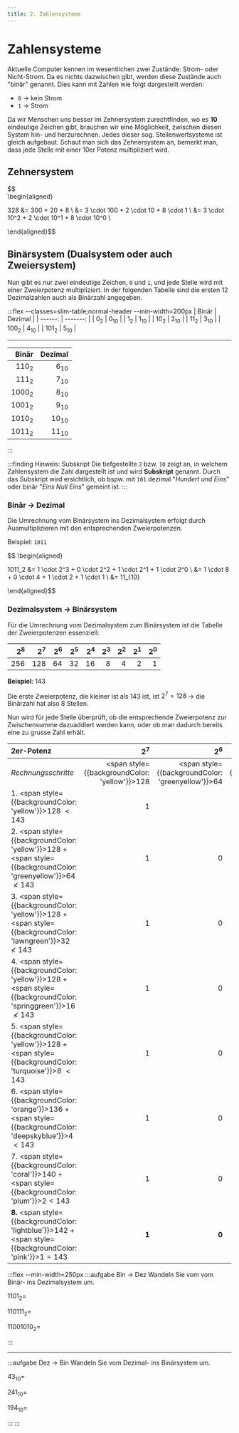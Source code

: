 ```yaml
---
title: 2. Zahlensysteme
---
```



# Zahlensysteme

Aktuelle Computer kennen im wesentlichen zwei Zustände: Strom- oder Nicht-Strom. Da es nichts dazwischen gibt, werden diese Zustände auch "binär" genannt. Dies kann mit Zahlen wie folgt dargestellt werden:

- `0` → kein Strom
- `1` → Strom

Da wir Menschen uns besser im Zehnersystem zurechtfinden, wo es **10** eindeutige Zeichen gibt, brauchen wir eine Möglichkeit, zwischen diesen System hin- und herzurechnen. Jedes dieser sog. Stellenwertsysteme ist gleich aufgebaut. Schaut man sich das Zehnersystem an, bemerkt man, dass jede Stelle mit einer 10er Potenz multipliziert wird.

## Zehnersystem

$$\
\begin{aligned}

328 &= 300 + 20 + 8 \\
    &= 3 \cdot 100 + 2 \cdot 10 + 8 \cdot 1 \\
    &= 3 \cdot 10^2 + 2 \cdot 10^1 + 8 \cdot 10^0 \\

\end{aligned}$$

## Binärsystem (Dualsystem oder auch Zweiersystem)

Nun gibt es nur zwei eindeutige Zeichen, `0` und `1`, und jede Stelle wird mit einer Zweierpotenz multipliziert. In der folgenden Tabelle sind die ersten 12 Dezimalzahlen auch als Binärzahl angegeben.

:::flex --classes=slim-table;normal-header --min-width=200px
|   Binär |  Dezimal |
| ------: | -------: |
|   $0_2$ | $0_{10}$ |
|   $1_2$ | $1_{10}$ |
|  $10_2$ | $2_{10}$ |
|  $11_2$ | $3_{10}$ |
| $100_2$ | $4_{10}$ |
| $101_2$ | $5_{10}$ |
***
|    Binär |   Dezimal |
| -------: | --------: |
|  $110_2$ |  $6_{10}$ |
|  $111_2$ |  $7_{10}$ |
| $1000_2$ |  $8_{10}$ |
| $1001_2$ |  $9_{10}$ |
| $1010_2$ | $10_{10}$ |
| $1011_2$ | $11_{10}$ |
:::

:::finding Hinweis: Subskript
Die tiefgestellte `2` bzw. `10` zeigt an, in welchem Zahlensystem die Zahl dargestellt ist und wird **Subskript** genannt. Durch das Subskript wird ersichtlich, ob bspw. mit `101` dezimal "*Hundert und Eins*" oder binär "*Eins Null Eins*" gemeint ist.
:::

### Binär → Dezimal

Die Umrechnung vom Binärsystem ins Dezimalsystem erfolgt durch Ausmultiplizieren mit den entsprechenden Zweierpotenzen.

Beispiel: `1011`

$$
\begin{aligned}

1011_2 &= 1 \cdot 2^3 + 0 \cdot 2^2 + 1 \cdot 2^1 + 1 \cdot 2^0 \\
     &= 1 \cdot 8 + 0 \cdot 4 + 1 \cdot 2 + 1 \cdot 1 \\
     &= 11_{10}

\end{aligned}$$

### Dezimalsystem → Binärsystem

Für die Umrechnung vom Dezimalsystem zum Binärsystem ist die Tabelle der Zweierpotenzen essenziell:

| $2^8$ | $2^7$ | $2^6$ | $2^5$ | $2^4$ | $2^3$ | $2^2$ | $2^1$ | $2^0$ |
| ----: | ----: | ----: | ----: | ----: | ----: | ----: | ----: | ----: |
|   256 |   128 |    64 |    32 |    16 |     8 |     4 |     2 |     1 |

**Beispiel**: 143

Die erste Zweierpotenz, die kleiner ist als 143 ist, ist $2^7 = 128$ → die Binärzahl hat also 8 Stellen.

Nun wird für jede Stelle überprüft, ob die entsprechende Zweierpotenz zur Zwischensumme dazuaddiert werden kann, oder ob man dadurch bereits eine zu grusse Zahl erhält.


| **2er-Potenz**                                                                                                                    |                                                $2^7$ |                                                    $2^6$ |                                                  $2^5$ |                                                    $2^4$ |                                                 $2^3$ |                                                   $2^2$ |                                            $2^1$ |                                            $2^0$ |                                           Zwischensumme |
| :-------------------------------------------------------------------------------------------------------------------------------- | ---------------------------------------------------: | -------------------------------------------------------: | -----------------------------------------------------: | -------------------------------------------------------: | ----------------------------------------------------: | ------------------------------------------------------: | -----------------------------------------------: | -----------------------------------------------: | ------------------------------------------------------: |
| _Rechnungsschritte_                                                                                                               | <span style={{backgroundColor: 'yellow'}}>128</span> | <span style={{backgroundColor: 'greenyellow'}}>64</span> | <span style={{backgroundColor: 'lawngreen'}}>32</span> | <span style={{backgroundColor: 'springgreen'}}>16</span> | <span style={{backgroundColor: 'turquoise'}}>8</span> | <span style={{backgroundColor: 'deepskyblue'}}>4</span> | <span style={{backgroundColor: 'plum'}}>2</span> | <span style={{backgroundColor: 'pink'}}>1</span> |                                                         |
| 1. <span style={{backgroundColor: 'yellow'}}>128</span> $\lt 143$                                                                 |                                                    1 |                                                          |                                                        |                                                          |                                                       |                                                         |                                                  |                                                  |    <span style={{backgroundColor: 'yellow'}}>128</span> |
| 2. <span style={{backgroundColor: 'yellow'}}>128</span> + <span style={{backgroundColor: 'greenyellow'}}>64</span> $\not \lt 143$ |                                                    1 |                                                        0 |                                                        |                                                          |                                                       |                                                         |                                                  |                                                  |    <span style={{backgroundColor: 'yellow'}}>128</span> |
| 3. <span style={{backgroundColor: 'yellow'}}>128</span> + <span style={{backgroundColor: 'lawngreen'}}>32</span> $\not \lt 143$   |                                                    1 |                                                        0 |                                                      0 |                                                          |                                                       |                                                         |                                                  |                                                  |    <span style={{backgroundColor: 'yellow'}}>128</span> |
| 4. <span style={{backgroundColor: 'yellow'}}>128</span> + <span style={{backgroundColor: 'springgreen'}}>16</span> $\not \lt 143$ |                                                    1 |                                                        0 |                                                      0 |                                                        0 |                                                       |                                                         |                                                  |                                                  |    <span style={{backgroundColor: 'yellow'}}>128</span> |
| 5. <span style={{backgroundColor: 'yellow'}}>128</span> + <span style={{backgroundColor: 'turquoise'}}>8</span> $\lt 143$         |                                                    1 |                                                        0 |                                                      0 |                                                        0 |                                                     1 |                                                         |                                                  |                                                  |    <span style={{backgroundColor: 'orange'}}>136</span> |
| 6. <span style={{backgroundColor: 'orange'}}>136</span> + <span style={{backgroundColor: 'deepskyblue'}}>4</span> $\lt 143$       |                                                    1 |                                                        0 |                                                      0 |                                                        0 |                                                     1 |                                                       1 |                                                  |                                                  |     <span style={{backgroundColor: 'coral'}}>140</span> |
| 7. <span style={{backgroundColor: 'coral'}}>140</span> + <span style={{backgroundColor: 'plum'}}>2</span>$\lt 143$                |                                                    1 |                                                        0 |                                                      0 |                                                        0 |                                                     1 |                                                       1 |                                                1 |                                                  | <span style={{backgroundColor: 'lightblue'}}>142</span> |
| **8.** <span style={{backgroundColor: 'lightblue'}}>142</span> + <span style={{backgroundColor: 'pink'}}>1</span>$= 143$          |                                                **1** |                                                    **0** |                                                  **0** |                                                    **0** |                                                 **1** |                                                   **1** |                                            **1** |                                            **1** |                                                 **143** |


:::flex --min-width=250px
:::aufgabe Bin → Dez
Wandeln Sie vom vom Binär- ins Dezimalsystem um.

<Answer type="string" webKey="ac3791b4-7987-4d92-bad4-298e39bd4497" id="q1" solution="13">

$1101_2=$

</Answer>

<Answer type="string" webKey="b83bedd5-81ba-4333-a0d9-688020b4796c" id="q2" solution="55">

$110111_{2}=$

</Answer>

<Answer type="string" webKey="252e607d-e364-48c3-a4e1-6377c1f51f75" id="q3" solution="202">

$11001010_2=$

</Answer>
:::

***
:::aufgabe Dez → Bin
Wandeln Sie vom  Dezimal- ins Binärsystem um.

<Answer type="string" webKey="0405292b-3ef3-4b11-b40d-98310670ae7c" id="q4" solution="101011">

$43_{10}=$

</Answer>

<Answer type="string" webKey="54220ee5-3917-4521-8f5e-011257027896" id="q5" solution="11110001">

$241_{10}=$

</Answer>

<Answer type="string" webKey="b0729f14-b7b6-4f25-b46d-2252715c10c2" id="q6" solution="11000010">

$194_{10}=$

</Answer>
:::
:::
